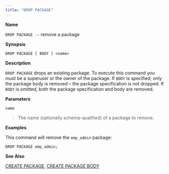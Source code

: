 ```yaml
---
title: "DROP PACKAGE"
---
```


<div id="drop_package" class="registered_link"></div>

**Name**

`DROP PACKAGE --` remove a package

**Synopsis**

```text
DROP PACKAGE [ BODY ] <name>
```

**Description**

`DROP PACKAGE` drops an existing package. To execute this command you must be a superuser or the owner of the package. If `BODY` is specified, only the package body is removed – the package specification is not dropped. If `BODY` is omitted, both the package specification and body are removed.

**Parameters**

`name`

> The name (optionally schema-qualified) of a package to remove.

**Examples**

This command will remove the `emp_admin` package:

```text
DROP PACKAGE emp_admin;
```

**See Also**

[CREATE PACKAGE](#create_package), [CREATE PACKAGE BODY](#create_package_body)
